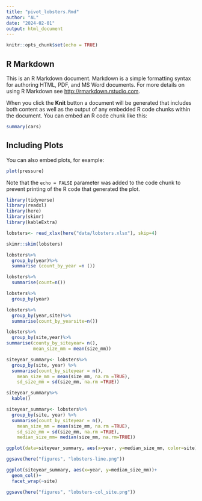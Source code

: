 ```yaml
---
title: "pivot_lobsters.Rmd"
author: "AL"
date: "2024-02-01"
output: html_document
---
```


```r
knitr::opts_chunk$set(echo = TRUE)
```

## R Markdown

This is an R Markdown document. Markdown is a simple formatting syntax for authoring HTML, PDF, and MS Word documents. For more details on using R Markdown see <http://rmarkdown.rstudio.com>.

When you click the **Knit** button a document will be generated that includes both content as well as the output of any embedded R code chunks within the document. You can embed an R code chunk like this:

```r
summary(cars)
```

## Including Plots

You can also embed plots, for example:

```r
plot(pressure)
```

Note that the `echo = FALSE` parameter was added to the code chunk to prevent printing of the R code that generated the plot.

```r
library(tidyverse)
library(readxl)
library(here)
library(skimr)
library(kableExtra)
```
```r
lobsters<- read_xlsx(here("data/lobsters.xlsx"), skip=4)

```

```r
skimr::skim(lobsters)

```

```r
lobsters%>%
  group_by(year)%>%
  summarise (count_by_year =n ())
```

```r
lobsters%>%
  summarise(count=n())
```

```r
lobsters%>%
  group_by(year)
```

```r
lobsters%>%
  group_by(year,site)%>%
  summarise(count_by_yearsite=n())
```

```r
lobsters%>%
  group_by(site,year)%>%
summarise(county_by_siteyear= n(),
          mean_size_mm = mean(size_mm))
```

```r
siteyear_summary<- lobsters%>%
  group_by(site, year) %>%
  summarise(count_by_siteyear = n(),
    mean_size_mm = mean(size_mm, na.rm =TRUE),
    sd_size_mm = sd(size_mm, na.rm =TRUE))
```

```r
siteyear_summary%>%
  kable()
```

```r
siteyear_summary<- lobsters%>%
  group_by(site, year) %>%
  summarise(count_by_siteyear = n(),
    mean_size_mm = mean(size_mm, na.rm =TRUE),
    sd_size_mm = sd(size_mm, na.rm =TRUE),
    median_size_mm= median(size_mm, na.rm=TRUE))
```

```r
ggplot(data=siteyear_summary, aes(x=year, y=median_size_mm, color=site))+geom_line()

ggsave(here("figures", "lobsters-line.png"))
```

```r
ggplot(siteyear_summary, aes(x=year, y=median_size_mm))+
  geom_col()+
  facet_wrap(~site)

ggsave(here("figures", "lobsters-col_site.png"))
```